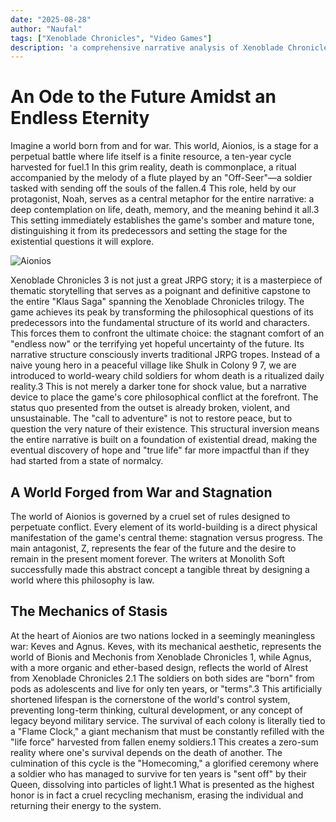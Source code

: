 ```yaml
---
date: "2025-08-28"
author: "Naufal"
tags: ["Xenoblade Chronicles", "Video Games"]
description: 'a comprehensive narrative analysis of Xenoblade Chronicles 3, positioning it as the culmination of the "Klaus Saga" trilogy. It explores how the game delves into existential themes of life, death, and the importance of moving forward amidst uncertainty.'
---
```


# An Ode to the Future Amidst an Endless Eternity

Imagine a world born from and for war. This world, Aionios, is a stage for a perpetual battle where life itself is a finite resource, a ten-year cycle harvested for fuel.1 In this grim reality, death is commonplace, a ritual accompanied by the melody of a flute played by an "Off-Seer"—a soldier tasked with sending off the souls of the fallen.4 This role, held by our protagonist, Noah, serves as a central metaphor for the entire narrative: a deep contemplation on life, death, memory, and the meaning behind it all.3 This setting immediately establishes the game's somber and mature tone, distinguishing it from its predecessors and setting the stage for the existential questions it will explore.

![Aionios](https://raw.githubusercontent.com/nfahrisalim/PersonalArchive/main/Blog/A-Narrative-Analysis-of-Xenoblade-Chronicles-3-as-the-Trilogy's-Pinnacle/Aionios.png)

Xenoblade Chronicles 3 is not just a great JRPG story; it is a masterpiece of thematic storytelling that serves as a poignant and definitive capstone to the entire "Klaus Saga" spanning the Xenoblade Chronicles trilogy. The game achieves its peak by transforming the philosophical questions of its predecessors into the fundamental structure of its world and characters. This forces them to confront the ultimate choice: the stagnant comfort of an "endless now" or the terrifying yet hopeful uncertainty of the future. Its narrative structure consciously inverts traditional JRPG tropes. Instead of a naive young hero in a peaceful village like Shulk in Colony 9 7, we are introduced to world-weary child soldiers for whom death is a ritualized daily reality.3 This is not merely a darker tone for shock value, but a narrative device to place the game's core philosophical conflict at the forefront. The status quo presented from the outset is already broken, violent, and unsustainable. The "call to adventure" is not to restore peace, but to question the very nature of their existence. This structural inversion means the entire narrative is built on a foundation of existential dread, making the eventual discovery of hope and "true life" far more impactful than if they had started from a state of normalcy.

## A World Forged from War and Stagnation

The world of Aionios is governed by a cruel set of rules designed to perpetuate conflict. Every element of its world-building is a direct physical manifestation of the game's central theme: stagnation versus progress. The main antagonist, Z, represents the fear of the future and the desire to remain in the present moment forever. The writers at Monolith Soft successfully made this abstract concept a tangible threat by designing a world where this philosophy is law.

## The Mechanics of Stasis
At the heart of Aionios are two nations locked in a seemingly meaningless war: Keves and Agnus. Keves, with its mechanical aesthetic, represents the world of Bionis and Mechonis from Xenoblade Chronicles 1, while Agnus, with a more organic and ether-based design, reflects the world of Alrest from Xenoblade Chronicles 2.1 The soldiers on both sides are "born" from pods as adolescents and live for only ten years, or "terms".3 This artificially shortened lifespan is the cornerstone of the world's control system, preventing long-term thinking, cultural development, or any concept of legacy beyond military service.
The survival of each colony is literally tied to a "Flame Clock," a giant mechanism that must be constantly refilled with the "life force" harvested from fallen enemy soldiers.1 This creates a zero-sum reality where one's survival depends on the death of another. The culmination of this cycle is the "Homecoming," a glorified ceremony where a soldier who has managed to survive for ten years is "sent off" by their Queen, dissolving into particles of light.1 What is presented as the highest honor is in fact a cruel recycling mechanism, erasing the individual and returning their energy to the system.


